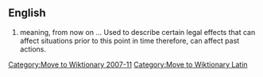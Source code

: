 [[Category:Move to Wiktionary 2007-11]]
[[Category:Move to Wiktionary Latin]]
{{User:Dmcdevit/TWLatin}}

==English== 

# {{legal}} meaning, from now on ... Used to describe certain legal effects that can affect situations prior to this point in time therefore, can affect past actions.